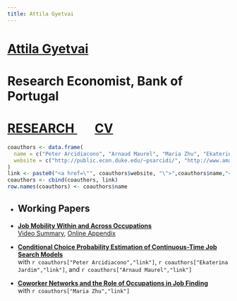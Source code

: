 ```yaml
---
title: Attila Gyetvai
---
```

<h1 class=name>   <a href="/" class=name> Attila Gyetvai </a> </h1>
<h1 class=affil>  Research Economist, Bank of Portugal </h1>
<h1 class=navbar> <a href="research" class=name> RESEARCH </a> &nbsp; &nbsp; &nbsp; <a href="CV_AttilaGyetvai.pdf" class=name> CV </a> </h1>

```r
coauthors <- data.frame(
  name = c("Peter Arcidiacono", "Arnaud Maurel", "Maria Zhu", "Ekaterina Jardim"),
  website = c("http://public.econ.duke.edu/~psarcidi/", "http://www.amaurel.net", "http://www.mariazhu.com", "https://ekaterinajardim.com")
)
link <- paste0("<a href=\"", coauthors$website, "\">",coauthors$name,"</a>")
coauthors <- cbind(coauthors, link)
row.names(coauthors) <- coauthors$name
```


<ul>
  <li><h2>Working Papers</h2></li>
  
  <li> 
  <p class=papertitle> <a href="research/AttilaGyetvai_JMP.pdf"><b>Job Mobility Within and Across Occupations</b></a> </br>
  <a href="https://www.youtube.com/watch?v=ZTC8ceJHD84">Video Summary</a>, <a href="research/AttilaGyetvai_JMP_OnlineAppendix.pdf">Online Appendix</a></p>
  </li>
  
  <li> 
  <p class=papertitle> <a href="research/AGJM_CCPSearch.pdf"><b>Conditional Choice Probability Estimation of Continuous-Time Job Search Models</b></a> </br>
  with `r coauthors["Peter Arcidiacono","link"]`, `r coauthors["Ekaterina Jardim","link"]`, and `r coauthors["Arnaud Maurel","link"]` </p>
  </li>
  
  <li> 
  <p class=papertitle> <a href="research/Gyetvai_Zhu_WorkerNetworks.pdf"><b>Coworker Networks and the Role of Occupations in Job Finding</b></a> </br>
  with `r coauthors["Maria Zhu","link"]`</p>
  </li>
</ul>

<ul>
</ul>

